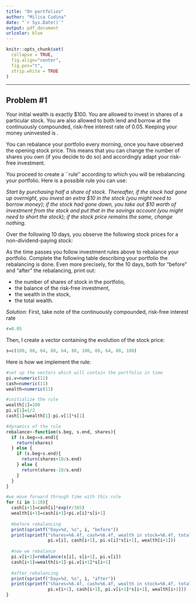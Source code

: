```yaml
---
title: "On portfolios"
author: "Milica Cudina"
date: "`r Sys.Date()`"
output: pdf_document
urlcolor: blue
---
```

<!-- The author of this template is Dr. Gordan Zitkovic.-->
<!-- The code chunk below contains some settings that will  -->
<!-- make your R code look better in the output pdf file.  -->
<!-- If you are curious about what each option below does, -->
<!-- go to https://yihui.org/knitr/options/ -->
<!-- If not, feel free to disregard everything ...  -->
```r
knitr::opts_chunk$set(
  collapse = TRUE,
  fig.align="center",
  fig.pos="t",
  strip.white = TRUE
)
```
<!-- ... down to here. -->

---

## Problem #1 
Your initial wealth is exactly \$100. You are allowed to invest in
shares of a particular stock. You are also allowed to both lend and
borrow at the continuously compounded, risk-free interest rate of
0.05. Keeping your money uninvested is \textbf{not allowed}.

You can rebalance your portfolio every morning, once you have observed
the opening stock price. This means that you can change the number of
shares you own (if you decide to do so) and accordingly adapt your
risk-free investment.

You proceed to create a ``rule'' according to which you will be
rebalancing your portfolio. Here is a possible rule you can use:

*Start by purchasing half a share of stock. Thereafter, if the stock had gone up overnight, you invest an extra \$10 in the stock (you might need to borrow money); if the stock had gone down, you take out \$10 worth of investment from the stock and put that in the savings account (you might need to short the stock); if the stock price remains the same, change nothing.* 

\medskip

Over the following 10 days, you observe the following stock prices for a non-dividend-paying stock:

\medskip

\begin{tabular}{|c|c|c|c|c|c|c|c|c|c|c|c|}
\hline
{\bf Day} & 0 & 1 & 2 & 3 & 4 & 5 & 6 & 7 & 8 & 9 & 10 \\
\hline
{\bf Stock price} &100 & 80 & 64 & 80 & 64 & 80 & 100 & 80 & 64 & 80 & 100 \\
\hline
\end{tabular}

\medskip

As the time passes you follow investment rules above to rebalance your portfolio. Complete the following table describing your portfolio \textbf{just before and just after} the rebalancing is done. 
Even more precisely, for the $10$ days, both for "before" and "after" the rebalancing, print out:

* the number of shares of stock in the portfolio, 
* the balance of the risk-free investment, 
* the wealth in the stock, 
* the total wealth. 

\medskip

*Solution:*
First, take note of the continuously compounded, risk-free interest rate
```r
r=0.05
```
Then, I create a vector containing the evolution of the stock price:
```r
s=c(100, 80, 64, 80, 64, 80, 100, 80, 64, 80, 100)
```
Here is how we implement the rule:
```r
#set up the vectors which will contain the portfolio in time
pi.v=numeric(11)
cash=numeric(11)
wealth=numeric(11)

#initialize the rule
wealth[1]=100
pi.v[1]=1/2
cash[1]=wealth[1]-pi.v[1]*s[1]

#dynamics of the rule
rebalance<-function(s.beg, s.end, shares){
  if (s.beg==s.end){
    return(shares)
  } else {
    if (s.beg<s.end){
      return(shares+10/s.end)
    } else {
      return(shares-10/s.end)
    }
  }
}

#we move forward through time with this rule
for (i in 1:10){
  cash[i+1]=cash[i]*exp(r/365)
  wealth[i+1]=cash[i+1]+pi.v[i]*s[i+1]
  
  #before rebalancing
  print(sprintf("Day=%d, %s", i, "before"))
  print(sprintf("shares=%6.4f, cash=%6.4f, wealth in stock=%6.4f, total wealth=%6.4f", 
                pi.v[i], cash[i+1], pi.v[i]*s[i+1], wealth[i+1]))
  
  #now we rebalance
  pi.v[i+1]=rebalance(s[i], s[i+1], pi.v[i])
  cash[i+1]=wealth[i+1]-pi.v[i+1]*s[i+1]
  
  #after rebalancing
  print(sprintf("Day=%d, %s", i, "after"))
  print(sprintf("shares=%6.4f, cash=%6.4f, wealth in stock=%6.4f, total wealth=%6.4f", 
                pi.v[i+1], cash[i+1], pi.v[i+1]*s[i+1], wealth[i+1]))
}
```

